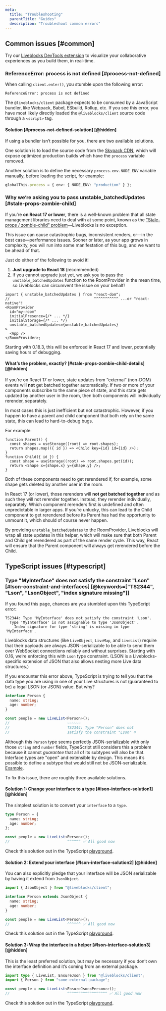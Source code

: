 ```yaml
---
meta:
  title: "Troubleshooting"
  parentTitle: "Guides"
  description: "Troubleshoot common errors"
---
```


## Common issues [#common]

<Banner title="Need help troubleshooting?">

Try our [Liveblocks DevTools extension](/devtools) to visualize your
collaborative experiences as you build them, in real-time.

</Banner>

### ReferenceError: process is not defined [#process-not-defined]

When calling `client.enter()`, you stumble upon the following error:

```text
ReferenceError: process is not defined
```

The `@liveblocks/client` package expects to be consumed by a JavaScript bundler,
like Webpack, Babel, ESbuild, Rollup, etc. If you see this error, you have most
likely directly loaded the `@liveblocks/client` source code through a `<script>`
tag.

#### Solution [#process-not-defined-solution] [@hidden]

If using a bundler isn’t possible for you, there are two available solutions.

One solution is to load the source code from the
[Skypack CDN](https://www.skypack.dev/view/@liveblocks/client), which will
expose optimized production builds which have the `process` variable removed.

Another solution is to define the necessary `process.env.NODE_ENV` variable
manually, before loading the script, for example:

```ts
globalThis.process = { env: { NODE_ENV: "production" } };
```

### Why we’re asking you to pass unstable_batchedUpdates [#stale-props-zombie-child]

If you’re **on React 17 or lower**, there is a well-known problem that all state
management libraries need to deal with at some point, known as the
["Stale-props / zombie-child" problem](https://kaihao.dev/posts/Stale-props-and-zombie-children-in-Redux)—Liveblocks
is no exception.

This issue can cause catastrophic bugs, inconsistent renders, or—in the best
case—performance issues. Sooner or later, as your app grows in complexity, you
will run into some manifestation of this bug, and we want to be ahead of that.

Just do either of the following to avoid it!

1. **Just upgrade to React 18** (recommended)
1. If you cannot upgrade just yet, we ask you to pass the
   `unstable_batchedUpdates` function to the RoomProvider in the mean time, so
   Liveblocks can circumvent the issue on your behalf!

```tsx highlight="1,8"
import { unstable_batchedUpdates } from "react-dom";
//                                      ^^^^^^^^^^^ ...or "react-native"!
<RoomProvider
  id="my-room"
  initialPresence={/* ... */}
  initialStorage={/* ... */}
  unstable_batchedUpdates={unstable_batchedUpdates}
>
  <App />
</RoomProvider>;
```

Starting with 0.18.3, this will be enforced in React 17 and lower, potentially
saving hours of debugging.

#### What’s the problem, exactly? [#stale-props-zombie-child-details] [@hidden]

If you’re on React 17 or lower, state updates from “external” (non-DOM) events
will **not** get batched together automatically. If two or more of your
components subscribe to the same piece of state, and this state gets updated by
another user in the room, then both components will individually rerender,
separately.

In most cases this is just inefficient but not catastrophic. However, if you
happen to have a parent and child component that both rely on the same state,
this can lead to hard-to-debug bugs.

For example:

```tsx highlight="2,7"
function Parent() {
  const shapes = useStorage((root) => root.shapes);
  return shapes.map(({ id }) => <Child key={id} id={id} />);
}
function Child({ id }) {
  const shape = useStorage((root) => root.shapes.get(id));
  return <Shape x={shape.x} y={shape.y} />;
}
```

Both of these components need to get rerendered if, for example, some shape gets
deleted by another user in the room.

In React 17 (or lower), those rerenders will **not get batched together** and as
such they will not rerender together. Instead, they rerender individually,
separately. Which component rerenders first is undefined and often unpredictable
in larger apps. If you’re unlucky, this can lead to the Child component to get
rerendered before its Parent has had the opportunity to unmount it, which should
of course never happen.

By providing `unstable_batchedUpdates` to the RoomProvider, Liveblocks will wrap
all state updates in this helper, which will make sure that both Parent and
Child get rerendered as part of the same render cycle. This way, React will
ensure that the Parent component will always get rerendered before the Child.

## TypeScript issues [#typescript]

### Type "MyInterface" does not satisfy the constraint "Lson" [#lson-constraint-and-interfaces] [@keywords=["TS2344", "Lson", "LsonObject", "index signature missing"]]

If you found this page, chances are you stumbled upon this TypeScript error:

```text
TS2344: Type 'MyInterface' does not satisfy the constraint 'Lson'.
  Type 'MyInterface' is not assignable to type 'JsonObject'.
    Index signature for type 'string' is missing in type 'MyInterface'.
```

Liveblocks data structures (like `LiveObject`, `LiveMap`, and `LiveList`)
require that their payloads are always JSON-serializable to be able to send them
over WebSocket connections reliably and without surprises. Starting with 0.16,
we’re enforcing this with `Lson` type constraint. (LSON is a Liveblocks-specific
extension of JSON that also allows nesting more Live data structures.)

If you encounter this error above, TypeScript is trying to tell you that the
data type you are using in one of your Live structures is not (guaranteed to be)
a legal LSON (or JSON) value. But why?

```ts
interface Person {
  name: string;
  age: number;
}

const people = new LiveList<Person>();
//                          ~~~~~~
//                          TS2344: Type "Person" does not
//                          satisfy the constraint "Lson" ☹️
```

Although this `Person` type seems perfectly JSON-serializable with only those
`string` and `number` fields, TypeScript still considers this a problem because
it cannot _guarantee_ that all of its subtypes will also be that. Interface
types are "open" and extensible by design. This means it’s possible to define a
subtype that would still not be JSON-serializable.
[Example](https://www.typescriptlang.org/play?#code/JYOwLgpgTgZghgYwgAgArQM4HsTIN4BQyyIcAthAFzIZhSgDmA3EcnA1SQK5kBG0LAL4ECAelHIAanAA2XCBmRYYyAAYBRAG7AZ6KNhCrkZYAwAWYElkv9kAKQDKAeQByAWgzRgs4AC84vDIQADRiEgCeEJZwUCi0OjLImj4AJmp6BqoYBKCQsIgoWjoZOMgQAB6QICmKJbiExOLIgLwbgBB7rCDWDl4+-oGcXCAA1p0A7iBMjRIARIMjWOPTyDDAEDI1xqYWVjZxPTJ+AUEEwkA).

To fix this issue, there are roughly three available solutions.

#### Solution 1: Change your interface to a type [#lson-interface-solution1] [@hidden]

The simplest solution is to convert your `interface` to a `type`.

```ts highlight="1"
type Person = {
  name: string;
  age: number;
};

const people = new LiveList<Person>();
//                          ^^^^^^ ✅ All good now
```

Check this solution out in the TypeScript
[playground](https://www.typescriptlang.org/play?#code/JYWwDg9gTgLgBAbzgGWANwKaoM7wL5wBmUEIcA5AAIA26GARtRAMYDW2A9M7RgHYzkA3AChhMAJ5gMcAAoYo2CLzgBeRMLhxeAQxAYAXHFxRgvAOYjN2swa0BXEPXki8I4cyW44UiGGrS1XgwAdxQ6HBgAHjkFJQA+AAoAShEODk0MzKzs7IA9fIK4QFByOABBamo4MwgIABMtCGDhIA).

#### Solution 2: Extend your interface [#lson-interface-solution2] [@hidden]

You can also explicitly pledge that your interface will be JSON serializable by
having it extend from `JsonObject`.

```ts highlight="1,3"
import { JsonObject } from "@liveblocks/client";

interface Person extends JsonObject {
  name: string;
  age: number;
}

const people = new LiveList<Person>();
//                          ^^^^^^ ✅ All good now
```

Check this solution out in the TypeScript
[playground](https://www.typescriptlang.org/play?#code/JYWwDg9gTgLgBAbzgGWANwKaoM4wDRwBS2EAdgPIBGAVhgMbwC+cAZlBCHAOQACANugyU+EOgGtsAejoCMpGFwDcAKGXB5GKCwCGdDHAAKmkqTgYAHjDkATbERNVaDRMrhxS2kBgBccXFHUAcxU3bUCfdwBXEEpNFUYVZToyXDgwDAgwPn0AXncMAHcUQRwYAB4jKBMAPgAKAEoVSUk3Vrb2jo6APR7euEBQcjgAQT4+OECICGt3CALlIA).

#### Solution 3: Wrap the interface in a helper [#lson-interface-solution3] [@hidden]

This is the least preferred solution, but may be necessary if you don’t own the
interface definition and it’s coming from an external package.

```ts highlight="1,4"
import type { LiveList, EnsureJson } from "@liveblocks/client";
import { Person } from "some-external-package";

const people = new LiveList<EnsureJson<Person>>();
//                          ^^^^^^^^^^^^^^^^^^ ✅ All good now
```

Check this solution out in the TypeScript
[playground](https://www.typescriptlang.org/play?#code/JYWwDg9gTgLgBAbzgGWANwKaoM4wDRwCiAdtgK5QYBS2ExcAvnAGZQQhwDkAAgDboYARrwgBjANbYA9KP4ZiMTgG4AUKEixEcACoARAKrYMURizYceMXgBMoAQwDuUq7cfKVUqXG8+4APQDAuAAlO2JrdjhgBWNmO1EMOBgATzBE1kj7cMiMAA8YY2I7XjgwePE7AHMMFRVROlw4MiMobDgAXjhiDAcUARwYAB4SckoaOkG9Q2MAPhmACgBKVSA).
